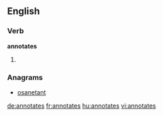 
==English==

===Verb===
'''annotates'''

# {{third-person singular of|annotate}}

===Anagrams===
* [[osanetant#English|osanetant]]

[[de:annotates]]
[[fr:annotates]]
[[hu:annotates]]
[[vi:annotates]]